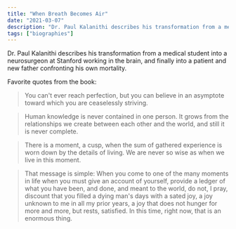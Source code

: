 ```yaml
---
title: "When Breath Becomes Air"
date: "2021-03-07"
description: "Dr. Paul Kalanithi describes his transformation from a medical student into a neurosurgeon at Stanford working in the brain, and finally into a patient and new father confronting his own mortality."
tags: ["biographies"]
---
```


Dr. Paul Kalanithi describes his transformation from a medical student into a neurosurgeon at Stanford working in the brain, and finally into a patient and new father confronting his own mortality.

Favorite quotes from the book:

> You can't ever reach perfection, but you can believe in an asymptote toward which you are ceaselessly striving.

> Human knowledge is never contained in one person. It grows from the relationships we create between each other and the world, and still it is never complete.

> There is a moment, a cusp, when the sum of gathered experience is worn down by the details of living. We are never so wise as when we live in this moment.

> That message is simple: When you come to one of the many moments in life when you must give an account of yourself, provide a ledger of what you have been, and done, and meant to the world, do not, I pray, discount that you filled a dying man's days with a sated joy, a joy unknown to me in all my prior years, a joy that does not hunger for more and more, but rests, satisfied. In this time, right now, that is an enormous thing.
